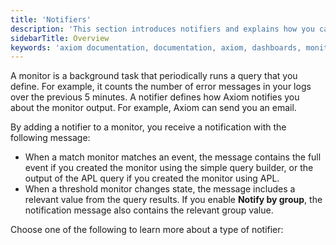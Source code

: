 ```yaml
---
title: 'Notifiers'
description: 'This section introduces notifiers and explains how you can use them to generate automated alerts from your event data.'
sidebarTitle: Overview
keywords: 'axiom documentation, documentation, axiom, dashboards, monitors, notifiers, slack, email, pagerduty, webhook, opsgenie, discord, discord webhook'
---
```


A monitor is a background task that periodically runs a query that you define. For example, it counts the number of error messages in your logs over the previous 5 minutes. A notifier defines how Axiom notifies you about the monitor output. For example, Axiom can send you an email.

By adding a notifier to a monitor, you receive a notification with the following message:
- When a match monitor matches an event, the message contains the full event if you created the monitor using the simple query builder, or the output of the APL query if you created the monitor using APL.
- When a threshold monitor changes state, the message includes a relevant value from the query results. If you enable **Notify by group**, the notification message also contains the relevant group value.


Choose one of the following to learn more about a type of notifier:

<CardGroup cols={2}>
<Card
    title="Custom webhook"
    icon="globe"
    href="/monitor-data/custom-webhook-notifier"
>
</Card>
<Card
    title="Discord"
    icon="discord"
    href="/monitor-data/discord-notifier"
>
</Card>
<Card
    title="Email"
    icon="envelope"
    href="/monitor-data/email-notifier"
>
</Card>
<Card
    title="Microsoft Teams"
    href="/monitor-data/microsoft-teams-notifier"
>
</Card>
<Card
    title="Opsgenie"
    href="/monitor-data/opsgenie-notifier"
>
</Card>
<Card
    title="Pagerduty"
    href="/monitor-data/pagerduty"
>
</Card>
<Card
    title="Slack"
    icon="slack"
    href="/monitor-data/slack-notifier"
>
</Card>
</CardGroup>